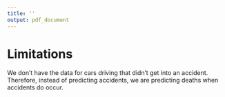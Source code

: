 ```yaml
---
title: ''
output: pdf_document
---
```


# Limitations
We don’t have the data for cars driving that didn’t get into an accident. Therefore, instead of predicting accidents, we are predicting deaths when accidents do occur.